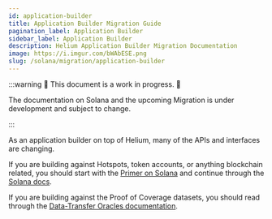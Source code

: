 ```yaml
---
id: application-builder
title: Application Builder Migration Guide
pagination_label: Application Builder
sidebar_label: Application Builder
description: Helium Application Builder Migration Documentation
image: https://i.imgur.com/bWAbESE.png
slug: /solana/migration/application-builder
---
```



:::warning 🚧 This document is a work in progress. 🚧

The documentation on Solana and the upcoming Migration is under development and subject to change.

:::

As an application builder on top of Helium, many of the APIs and interfaces are changing.

If you are building against Hotspots, token accounts, or anything blockchain related, you should
start with the [Primer on Solana](/solana/primer) and continue through the
[Solana docs](https://docs.solana.com/).

If you are building against the Proof of Coverage datasets, you should read through the
[Data-Transfer Oracles documentation](/oracles/data-transfer-oracles).
